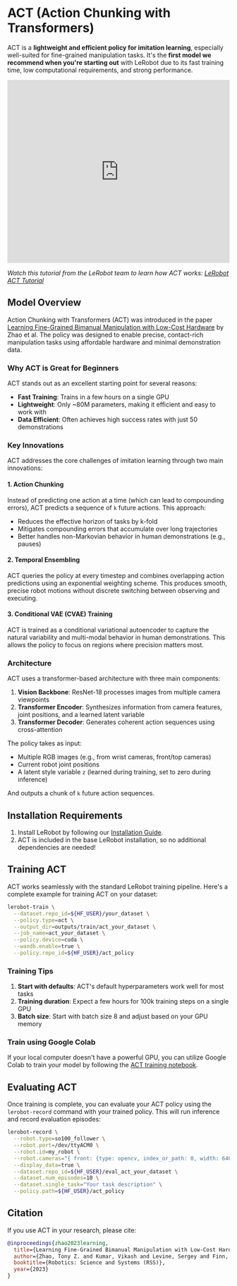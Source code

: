 # ACT (Action Chunking with Transformers)

ACT is a **lightweight and efficient policy for imitation learning**, especially well-suited for fine-grained manipulation tasks. It's the **first model we recommend when you're starting out** with LeRobot due to its fast training time, low computational requirements, and strong performance.

<div class="video-container">
  <iframe
    width="100%"
    height="415"
    src="https://www.youtube.com/embed/ft73x0LfGpM"
    title="LeRobot ACT Tutorial"
    frameborder="0"
    allow="accelerometer; autoplay; clipboard-write; encrypted-media; gyroscope; picture-in-picture"
    allowfullscreen
  ></iframe>
</div>

*Watch this tutorial from the LeRobot team to learn how ACT works: [LeRobot ACT Tutorial](https://www.youtube.com/watch?v=ft73x0LfGpM)*

## Model Overview

Action Chunking with Transformers (ACT) was introduced in the paper [Learning Fine-Grained Bimanual Manipulation with Low-Cost Hardware](https://arxiv.org/abs/2304.13705) by Zhao et al. The policy was designed to enable precise, contact-rich manipulation tasks using affordable hardware and minimal demonstration data.

### Why ACT is Great for Beginners

ACT stands out as an excellent starting point for several reasons:

- **Fast Training**: Trains in a few hours on a single GPU
- **Lightweight**: Only ~80M parameters, making it efficient and easy to work with
- **Data Efficient**: Often achieves high success rates with just 50 demonstrations

### Key Innovations

ACT addresses the core challenges of imitation learning through two main innovations:

#### 1. Action Chunking

Instead of predicting one action at a time (which can lead to compounding errors), ACT predicts a sequence of `k` future actions. This approach:
- Reduces the effective horizon of tasks by k-fold
- Mitigates compounding errors that accumulate over long trajectories
- Better handles non-Markovian behavior in human demonstrations (e.g., pauses)

#### 2. Temporal Ensembling

ACT queries the policy at every timestep and combines overlapping action predictions using an exponential weighting scheme. This produces smooth, precise robot motions without discrete switching between observing and executing.

#### 3. Conditional VAE (CVAE) Training

ACT is trained as a conditional variational autoencoder to capture the natural variability and multi-modal behavior in human demonstrations. This allows the policy to focus on regions where precision matters most.

### Architecture

ACT uses a transformer-based architecture with three main components:

1. **Vision Backbone**: ResNet-18 processes images from multiple camera viewpoints
2. **Transformer Encoder**: Synthesizes information from camera features, joint positions, and a learned latent variable
3. **Transformer Decoder**: Generates coherent action sequences using cross-attention

The policy takes as input:
- Multiple RGB images (e.g., from wrist cameras, front/top cameras)
- Current robot joint positions
- A latent style variable `z` (learned during training, set to zero during inference)

And outputs a chunk of `k` future action sequences.

## Installation Requirements

1. Install LeRobot by following our [Installation Guide](./installation).
2. ACT is included in the base LeRobot installation, so no additional dependencies are needed!

## Training ACT

ACT works seamlessly with the standard LeRobot training pipeline. Here's a complete example for training ACT on your dataset:

```bash
lerobot-train \
  --dataset.repo_id=${HF_USER}/your_dataset \
  --policy.type=act \
  --output_dir=outputs/train/act_your_dataset \
  --job_name=act_your_dataset \
  --policy.device=cuda \
  --wandb.enable=true \
  --policy.repo_id=${HF_USER}/act_policy
```

### Training Tips

1. **Start with defaults**: ACT's default hyperparameters work well for most tasks
2. **Training duration**: Expect a few hours for 100k training steps on a single GPU
3. **Batch size**: Start with batch size 8 and adjust based on your GPU memory

### Train using Google Colab

If your local computer doesn't have a powerful GPU, you can utilize Google Colab to train your model by following the [ACT training notebook](./notebooks#training-act).

## Evaluating ACT

Once training is complete, you can evaluate your ACT policy using the `lerobot-record` command with your trained policy. This will run inference and record evaluation episodes:

```bash
lerobot-record \
  --robot.type=so100_follower \
  --robot.port=/dev/ttyACM0 \
  --robot.id=my_robot \
  --robot.cameras="{ front: {type: opencv, index_or_path: 0, width: 640, height: 480, fps: 30}}" \
  --display_data=true \
  --dataset.repo_id=${HF_USER}/eval_act_your_dataset \
  --dataset.num_episodes=10 \
  --dataset.single_task="Your task description" \
  --policy.path=${HF_USER}/act_policy
```

## Citation

If you use ACT in your research, please cite:

```bibtex
@inproceedings{zhao2023learning,
  title={Learning Fine-Grained Bimanual Manipulation with Low-Cost Hardware},
  author={Zhao, Tony Z. and Kumar, Vikash and Levine, Sergey and Finn, Chelsea},
  booktitle={Robotics: Science and Systems (RSS)},
  year={2023}
}
```

